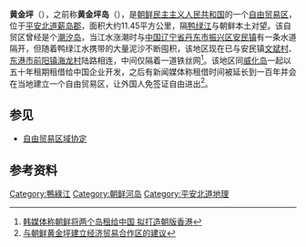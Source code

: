 {{Coord|39.960000|124.310000|type:isle_region:KP|display=title}}

'''黄金坪'''（{{lang-ko|'''황금평'''}}），之前称'''黄金坪岛'''（{{lang-ko|'''황금평도'''}}），是[[朝鲜民主主义人民共和国|朝鲜民主主义人民共和国]]的一个[[自由贸易区域协定|自由贸易区]]，位于[[平安北道|平安北道]][[薪岛郡|薪岛郡]]，面积大约11.45平方公里，隔[[鸭绿江|鸭绿江]]与朝鲜本土对望。该自贸区曾经是个[[潮汐岛|潮汐岛]]，当江水涨潮时与[[中华人民共和国|中国]][[辽宁省|辽宁省]][[丹东市|丹东市]][[振兴区|振兴区]][[安民镇|安民镇]]有一条水道隔开，但随着鸭绿江水携带的大量泥沙不断囤积，该地区现在已与安民镇[[文斌村_(安民镇)|文斌村]]、[[东港市|东港市]][[前阳镇|前阳镇]][[海龙村_(前阳镇)|海龙村]]陆路相连，中间仅隔着一道铁丝网<ref>[http://mil.news.sina.com.cn/2010-10-29/0851616590.html?from=wap 韩媒体称朝鲜将两个岛租给中国 拟打造朝版香港]</ref>。该地区同[[威化岛|威化岛]]一起以五十年租期租借给中国企业开发，之后有新闻媒体称租借时间被延长到一百年并会在当地建立一个自由贸易区，让外国人免签证自由进出<ref>[http://www.ddjgjsw.gov.cn/Html/jianchidakaifang/092938155.html 与朝鲜黄金坪建立经济贸易合作区的建议]{{Dead link|date=2018年7月 |bot=InternetArchiveBot |fix-attempted=yes }}</ref>。

== 参见 ==
{{portal|北韓|Nuvola North Korean flag.svg}}
* [[自由贸易区域协定|自由贸易区域协定]]

== 参考资料 ==
{{reflist}}

{{DEFAULTSORT:Hwanggeumpyong}}

[[Category:鴨綠江|Category:鴨綠江]]
[[Category:朝鲜河岛|Category:朝鲜河岛]]
[[Category:平安北道地理|Category:平安北道地理]]